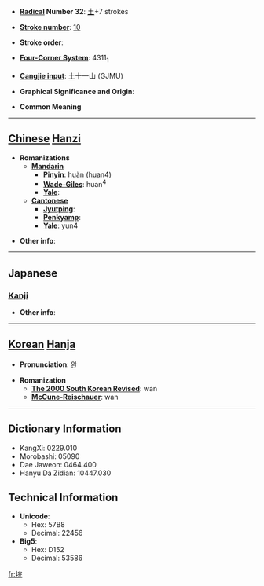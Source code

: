 * '''[[Wiktionary:Chinese radical index| Radical]] Number 32''': [[Wiktionary:Chinese radical index 土|土]]+7 strokes

* '''[[Wiktionary:Chinese total strokes index|Stroke number]]''': [[Wiktionary:Chinese total strokes index 10|10]]

* '''Stroke order''': 

* '''[[Wiktionary:Chinese four corner index|Four-Corner System]]''': 4311<sub>1</sub>

* '''[[Wiktionary:Chinese Cangjie index|Cangjie input]]''': 土十一山 (GJMU)

* '''Graphical Significance and Origin''': 

* '''Common Meaning'''

----

== [[Chinese]] [[Hanzi]] ==

* '''Romanizations'''
** '''[[Mandarin]]'''
*** '''[[Pinyin]]''': huàn (huan4)
*** '''[[Wade-Giles]]''': huan<sup>4</sup>
*** '''[[Yale]]''': 
** '''[[Cantonese]]'''
*** '''[[Jyutping]]''':
*** '''[[Penkyamp]]''': 
*** '''[[Yale]]''': yun4

* '''Other info''': 

----

==Japanese==
===[[Kanji]]===
{{kanji|on readings=[[かん]] (kan), [[がん]] (gan)|kun readings=[[まろぶ]] (marobu)}}

* '''Other info''':  

----

== [[Korean]] [[Hanja]] ==

* '''Pronunciation''': 완

* '''Romanization'''
** '''[[The 2000 South Korean Revised Romanization|The 2000 South Korean Revised]]''': wan
** '''[[McCune-Reischauer]]''': wan

----

== Dictionary Information ==

* KangXi: 0229.010
* Morobashi: 05090
* Dae Jaweon: 0464.400
* Hanyu Da Zidian: 10447.030

== Technical Information ==

* '''Unicode''':
** Hex: 57B8
** Decimal: 22456
* '''Big5''':
** Hex: D152
** Decimal: 53586

[[fr:垸]]